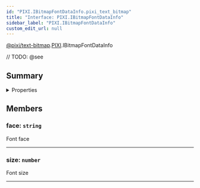 ```yaml
---
id: "PIXI.IBitmapFontDataInfo.pixi_text_bitmap"
title: "Interface: PIXI.IBitmapFontDataInfo"
sidebar_label: "PIXI.IBitmapFontDataInfo"
custom_edit_url: null
---
```


[@pixi/text-bitmap](../modules/pixi_text_bitmap).[PIXI](../namespaces/PIXI).IBitmapFontDataInfo






// TODO: @see

        

## Summary

<details><summary>Properties</summary>
<p>

| Name | Type                | Description |
| ---- | ------------------- | ----------- |
| face | <code>string</code> | Font face   |
| size | <code>number</code> | Font size   |

</p>
</details>
    




## Members
<article>

### face: <span><code>string</code></span>
Font face

</article>


---------------------------------------

<article>

### size: <span><code>number</code></span>
Font size

</article>


---------------------------------------



  